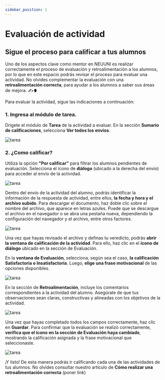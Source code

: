 ```yaml
---
sidebar_position: 1
---
```


# Evaluación de actividad

## Sigue el proceso para calificar a tus alumnos

Uno de los aspectos clave como mentor en NEUUNI es realizar correctamente el proceso de evaluación y retroalimentación a los 
alumnos, por lo que en este espacio podrás revisar el proceso para evaluar una actividad.
No olvides complementar la evaluación con una **retroalimentación correcta**, para
ayudar a los alumnos a saber sus áreas de mejora. ✍⬆

Para evaluar la actividad, sigue las indicaciones a continuación:

### 1. Ingresa al módulo de tarea. 

Drígete el módulo de **Tarea** de la actividad a evaluar.
En la sección **Sumario de calificaciones**, selecciona **Ver todos los envíos**. 

![tarea](./img/tarea.jpg)

### 2. ¿Como calificar?

Utiliza la opción **"Por calificar"** para filtrar los alumnos pendientes de evaluación. 
Selecciona el ícono de **diálogo** (ubicado a la derecha del envío) para acceder al envío de la actividad. 

![tarea](./img/imagen2.jpg)

Dentro del envío de la actividad del alumno, podrás identificar la información de la respuesta de actividad,
 entre ellos, **la fecha y hora y el archivo subido**. 
Para descargar el documento, haz doble clic sobre el nombre del archivo, que aparece en letras azules. 
Puede que se descargue el archivo en el navegador o se abra una pestaña nueva, dependiendo la configuración
del navegador y el archivo, entre otros factores.

![tarea](./img/imagen3.jpg)

Una vez que hayas revisado el archivo y definas tu veredicto, podrás **abrir la ventana 
de calificación de la actividad**. Para ello, haz clic en el **ícono de diálogo** ubicado en la 
sección de Evaluación.

En la **ventana de Evaluación**, selecciona, según sea el caso, **la calificación Satisfactoria o 
Insatisfactoria**. Luego, **elige una frase motivacional** de las opciones disponibles. 

![tarea](./img/imagen42.jpg)

En la sección de **Retroalimentación**, incluye los comentarios correspondientes a la 
actividad del alumno. Asegúrate de que tus observaciones sean claras, constructivas y 
alineadas con los objetivos de la actividad. 

![tarea](./img/imagen70.jpg)

Una vez que hayas completado todos los campos correctamente, haz clic en **Guardar**. 
Para confirmar que la evaluación se realizó correctamente, **verifica que el ícono en la 
sección de Evaluación haya cambiado**, mostrando la calificación asignada y la frase 
motivacional que seleccionaste. 

![tarea](./img/imagen9.jpg)

¡Y listo! De esta manera podrás ir calificando cada una de las actividades de tus alumnos.
No olvides consultar nuestro artículo de **Cómo realizar una retroalimentación correcta** (poner link)